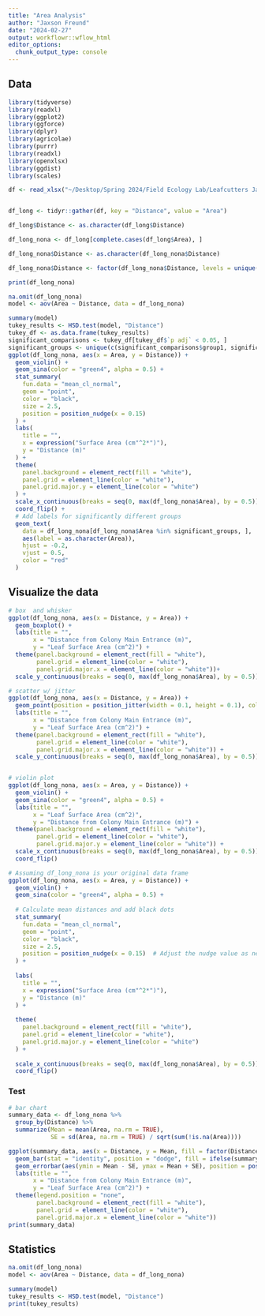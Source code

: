 ```yaml
---
title: "Area Analysis"
author: "Jaxson Freund"
date: "2024-02-27"
output: workflowr::wflow_html
editor_options:
  chunk_output_type: console
---
```

## Data
```R
library(tidyverse)
library(readxl)
library(ggplot2)
library(ggforce)
library(dplyr)
library(agricolae)
library(purrr)
library(readxl)
library(openxlsx)
library(ggdist)
library(scales)

df <- read_xlsx("~/Desktop/Spring 2024/Field Ecology Lab/Leafcutters Jan 2024/Excel Sheets/No statistics.xlsx")


df_long <- tidyr::gather(df, key = "Distance", value = "Area")

df_long$Distance <- as.character(df_long$Distance)

df_long_nona <- df_long[complete.cases(df_long$Area), ]

df_long_nona$Distance <- as.character(df_long_nona$Distance)

df_long_nona$Distance <- factor(df_long_nona$Distance, levels = unique(df_long_nona$Distance))
```

```R
print(df_long_nona)
```

```R
na.omit(df_long_nona)
model <- aov(Area ~ Distance, data = df_long_nona)
```

```R
summary(model)
tukey_results <- HSD.test(model, "Distance")
tukey_df <- as.data.frame(tukey_results)
significant_comparisons <- tukey_df[tukey_df$`p adj` < 0.05, ]
significant_groups <- unique(c(significant_comparisons$group1, significant_comparisons$group2))
ggplot(df_long_nona, aes(x = Area, y = Distance)) +
  geom_violin() +
  geom_sina(color = "green4", alpha = 0.5) +
  stat_summary(
    fun.data = "mean_cl_normal",
    geom = "point",
    color = "black",
    size = 2.5,
    position = position_nudge(x = 0.15)
  ) +
  labs(
    title = "",
    x = expression("Surface Area (cm"^2*")"),
    y = "Distance (m)"
  ) +
  theme(
    panel.background = element_rect(fill = "white"),
    panel.grid = element_line(color = "white"),
    panel.grid.major.y = element_line(color = "white")
  ) +
  scale_x_continuous(breaks = seq(0, max(df_long_nona$Area), by = 0.5)) +
  coord_flip() +
  # Add labels for significantly different groups
  geom_text(
    data = df_long_nona[df_long_nona$Area %in% significant_groups, ],
    aes(label = as.character(Area)), 
    hjust = -0.2, 
    vjust = 0.5,
    color = "red"
  )
```



## Visualize the data
```R
# box  and whisker
ggplot(df_long_nona, aes(x = Distance, y = Area)) +
  geom_boxplot() +
  labs(title = "",
       x = "Distance from Colony Main Entrance (m)",
       y = "Leaf Surface Area (cm^2)") +
  theme(panel.background = element_rect(fill = "white"),
        panel.grid = element_line(color = "white"),
        panel.grid.major.x = element_line(color = "white"))+
  scale_y_continuous(breaks = seq(0, max(df_long_nona$Area), by = 0.5))

# scatter w/ jitter
ggplot(df_long_nona, aes(x = Distance, y = Area)) +
  geom_point(position = position_jitter(width = 0.1, height = 0.1), color = "darkgreen", alpha = 0.1) +
  labs(title = "",
       x = "Distance from Colony Main Entrance (m)",
       y = "Leaf Surface Area (cm^2)") +
  theme(panel.background = element_rect(fill = "white"),
        panel.grid = element_line(color = "white"),
        panel.grid.major.x = element_line(color = "white")) +
  scale_y_continuous(breaks = seq(0, max(df_long_nona$Area), by = 0.5))


# violin plot
ggplot(df_long_nona, aes(x = Area, y = Distance)) +
  geom_violin() +
  geom_sina(color = "green4", alpha = 0.5) +  
  labs(title = "",
       x = "Leaf Surface Area (cm^2)",
       y = "Distance from Colony Main Entrance (m)") +
  theme(panel.background = element_rect(fill = "white"),
        panel.grid = element_line(color = "white"),
        panel.grid.major.y = element_line(color = "white")) +
  scale_x_continuous(breaks = seq(0, max(df_long_nona$Area), by = 0.5)) +
  coord_flip()

# Assuming df_long_nona is your original data frame
ggplot(df_long_nona, aes(x = Area, y = Distance)) +
  geom_violin() +
  geom_sina(color = "green4", alpha = 0.5) +
  
  # Calculate mean distances and add black dots
  stat_summary(
    fun.data = "mean_cl_normal",
    geom = "point",
    color = "black",
    size = 2.5,
    position = position_nudge(x = 0.15)  # Adjust the nudge value as needed
  ) +
  
  labs(
    title = "",
    x = expression("Surface Area (cm"^2*")"),
    y = "Distance (m)"
  ) +
  
  theme(
    panel.background = element_rect(fill = "white"),
    panel.grid = element_line(color = "white"),
    panel.grid.major.y = element_line(color = "white")
  ) +
  
  scale_x_continuous(breaks = seq(0, max(df_long_nona$Area), by = 0.5)) +
  coord_flip()
```

### Test


```R
# bar chart
summary_data <- df_long_nona %>%
  group_by(Distance) %>%
  summarize(Mean = mean(Area, na.rm = TRUE),
            SE = sd(Area, na.rm = TRUE) / sqrt(sum(!is.na(Area))))

ggplot(summary_data, aes(x = Distance, y = Mean, fill = factor(Distance))) +
  geom_bar(stat = "identity", position = "dodge", fill = ifelse(summary_data$Distance == "0", "firebrick3", "darkslategray4")) +
  geom_errorbar(aes(ymin = Mean - SE, ymax = Mean + SE), position = position_dodge(width = 0.8), width = 0.25) +
  labs(title = "",
       x = "Distance from Colony Main Entrance (m)",
       y = "Leaf Surface Area (cm^2)") +
  theme(legend.position = "none",
        panel.background = element_rect(fill = "white"),
        panel.grid = element_line(color = "white"),
        panel.grid.major.x = element_line(color = "white"))
print(summary_data)
```

## Statistics
```R
na.omit(df_long_nona)
model <- aov(Area ~ Distance, data = df_long_nona)
```
```R
summary(model)
tukey_results <- HSD.test(model, "Distance")
print(tukey_results)
```


